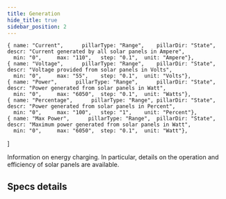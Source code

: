 ```yaml
---
title: Generation
hide_title: true
sidebar_position: 2
---
```


<!--
 FROM   @site/src/components/templates/PageSpecification
 VER    1.0.3
-->


    { name: "Current",      pillarType: "Range",    pillarDir: "State",  descr: "Current generated by all solar panels in Ampere",
      min: "0",     max: "110",   step: "0.1",  unit: "Ampere"},
    { name: "Voltage",      pillarType: "Range",    pillarDir: "State",  descr: "Voltage provided from solar panels in Volts",
      min: "0",     max: "55",    step: "0.1",  unit: "Volts"},
    { name: "Power",      pillarType: "Range",      pillarDir: "State",  descr: "Power generated from solar panels in Watt",
      min: "0",     max: "6050",  step: "0.1",  unit: "Watts"},
    { name: "Percentage",      pillarType: "Range", pillarDir: "State",  descr: "Power generated from solar panels in Percent",
      min: "0",     max: "100",   step: "1",    unit: "Percent"},
    { name: "Max Power",      pillarType: "Range",  pillarDir: "State",  descr: "Maximum power generated from solar panels in Watt",
      min: "0",     max: "6050",  step: "0.1",  unit: "Watt"},
]

<SpecificationTitle
  name={specs_group_name} />

<SpecificationHeader
  name={specs_group_name}
  pillars={specs_group_pillars} >

Information on energy charging. In particular, details on the operation and
efficiency of solar panels are available.

</SpecificationHeader>

## Specs details

<SpecificationDetails
  name={specs_group_name}
  group_path={specs_group_path}
  pillars={specs_group_pillars} />



<!--
Notes:

Energy can be generated from different sources:
+ solar panels
* power charger (from 220)
* vehicle motors (alternatore)

Here is only considered the energy generated from solar panels.
Check if those specification must add pillars for multiple source generators.
-->
